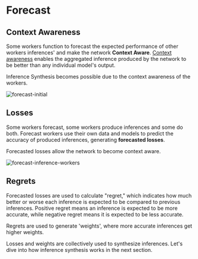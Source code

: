 # Forecast

## Context Awareness

Some workers function to forecast the expected performance of other workers inferences' and make the network **Context Aware**. [Context awareness](/home/key-terms#context-awareness) enables the aggregated inference produced by the network to be better than any individual model's output.

Inference Synthesis becomes possible due to the context awareness of the workers.

![forecast-initial](/forecast-initial.png)

## Losses

Some workers forecast, some workers produce inferences and some do both. Forecast workers use their own data and models to predict the accuracy of produced inferences, generating **forecasted losses**.

Forecasted losses allow the network to become context aware.

![forecast-inference-workers](/forecast-inference-workers.png)

## Regrets

Forecasted losses are used to calculate "regret," which indicates how much better or worse each inference is expected to be compared to previous inferences.
Positive regret means an inference is expected to be more accurate, while negative regret means it is expected to be less accurate.

Regrets are used to generate 'weights', where more accurate inferences get higher weights.

Losses and weights are collectively used to synthesize inferences. Let's dive into how inference synthesis works in the next section.

